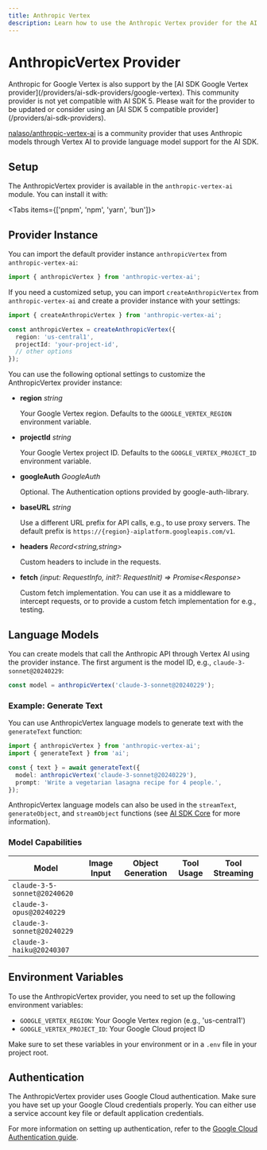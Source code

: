 ---
title: Anthropic Vertex
description: Learn how to use the Anthropic Vertex provider for the AI SDK.
---

# AnthropicVertex Provider

<Note>
  Anthropic for Google Vertex is also support by the [AI SDK Google Vertex
  provider](/providers/ai-sdk-providers/google-vertex).
</Note>

<Note type="warning">
  This community provider is not yet compatible with AI SDK 5. Please wait for
  the provider to be updated or consider using an [AI SDK 5 compatible
  provider](/providers/ai-sdk-providers).
</Note>

[nalaso/anthropic-vertex-ai](https://github.com/nalaso/anthropic-vertex-ai) is a community provider that uses Anthropic models through Vertex AI to provide language model support for the AI SDK.

## Setup

The AnthropicVertex provider is available in the `anthropic-vertex-ai` module. You can install it with:

<Tabs items={['pnpm', 'npm', 'yarn', 'bun']}>
  <Tab>
    <Snippet text="pnpm add anthropic-vertex-ai" dark />
  </Tab>
  <Tab>
    <Snippet text="npm install anthropic-vertex-ai" dark />
  </Tab>
  <Tab>
    <Snippet text="yarn add anthropic-vertex-ai" dark />
  </Tab>

  <Tab>
    <Snippet text="bun add anthropic-vertex-ai" dark />
  </Tab>
</Tabs>

## Provider Instance

You can import the default provider instance `anthropicVertex` from `anthropic-vertex-ai`:

```ts
import { anthropicVertex } from 'anthropic-vertex-ai';
```

If you need a customized setup, you can import `createAnthropicVertex` from `anthropic-vertex-ai` and create a provider instance with your settings:

```ts
import { createAnthropicVertex } from 'anthropic-vertex-ai';

const anthropicVertex = createAnthropicVertex({
  region: 'us-central1',
  projectId: 'your-project-id',
  // other options
});
```

You can use the following optional settings to customize the AnthropicVertex provider instance:

- **region** _string_

  Your Google Vertex region. Defaults to the `GOOGLE_VERTEX_REGION` environment variable.

- **projectId** _string_

  Your Google Vertex project ID. Defaults to the `GOOGLE_VERTEX_PROJECT_ID` environment variable.

- **googleAuth** _GoogleAuth_

  Optional. The Authentication options provided by google-auth-library.

- **baseURL** _string_

  Use a different URL prefix for API calls, e.g., to use proxy servers.
  The default prefix is `https://{region}-aiplatform.googleapis.com/v1`.

- **headers** _Record&lt;string,string&gt;_

  Custom headers to include in the requests.

- **fetch** _(input: RequestInfo, init?: RequestInit) => Promise&lt;Response&gt;_

  Custom fetch implementation. You can use it as a middleware to intercept requests,
  or to provide a custom fetch implementation for e.g., testing.

## Language Models

You can create models that call the Anthropic API through Vertex AI using the provider instance.
The first argument is the model ID, e.g., `claude-3-sonnet@20240229`:

```ts
const model = anthropicVertex('claude-3-sonnet@20240229');
```

### Example: Generate Text

You can use AnthropicVertex language models to generate text with the `generateText` function:

```ts
import { anthropicVertex } from 'anthropic-vertex-ai';
import { generateText } from 'ai';

const { text } = await generateText({
  model: anthropicVertex('claude-3-sonnet@20240229'),
  prompt: 'Write a vegetarian lasagna recipe for 4 people.',
});
```

AnthropicVertex language models can also be used in the `streamText`, `generateObject`, and `streamObject` functions
(see [AI SDK Core](/docs/ai-sdk-core) for more information).

### Model Capabilities

| Model                        | Image Input         | Object Generation   | Tool Usage          | Tool Streaming      |
| ---------------------------- | ------------------- | ------------------- | ------------------- | ------------------- |
| `claude-3-5-sonnet@20240620` | <Check size={18} /> | <Check size={18} /> | <Check size={18} /> | <Check size={18} /> |
| `claude-3-opus@20240229`     | <Check size={18} /> | <Check size={18} /> | <Check size={18} /> | <Check size={18} /> |
| `claude-3-sonnet@20240229`   | <Check size={18} /> | <Check size={18} /> | <Check size={18} /> | <Check size={18} /> |
| `claude-3-haiku@20240307`    | <Check size={18} /> | <Check size={18} /> | <Check size={18} /> | <Check size={18} /> |

## Environment Variables

To use the AnthropicVertex provider, you need to set up the following environment variables:

- `GOOGLE_VERTEX_REGION`: Your Google Vertex region (e.g., 'us-central1')
- `GOOGLE_VERTEX_PROJECT_ID`: Your Google Cloud project ID

Make sure to set these variables in your environment or in a `.env` file in your project root.

## Authentication

The AnthropicVertex provider uses Google Cloud authentication. Make sure you have set up your Google Cloud credentials properly. You can either use a service account key file or default application credentials.

For more information on setting up authentication, refer to the [Google Cloud Authentication guide](https://cloud.google.com/docs/authentication).
